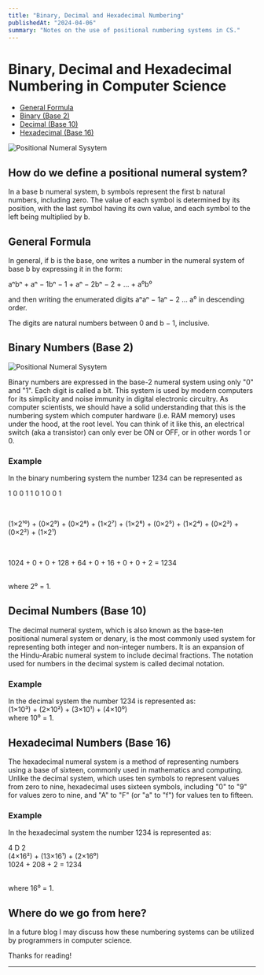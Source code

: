 ```yaml
---
title: "Binary, Decimal and Hexadecimal Numbering"
publishedAt: "2024-04-06"
summary: "Notes on the use of positional numbering systems in CS."
---
```


# Binary, Decimal and Hexadecimal Numbering in Computer Science

- [General Formula](#general-formula)
- [Binary (Base 2)](#binary-numbers-base-2)
- [Decimal (Base 10)](#decimal-numbers-base-10)
- [Hexadecimal (Base 16)](#hexadecimal-numbers-base-16)

![Positional Numeral Sysytem](https://upload.wikimedia.org/wikipedia/commons/4/4c/Decimal_digit.png)

## How do we define a positional numeral system?

In a base b numeral system, b symbols represent the first b natural numbers, 
including zero. The value of each symbol is determined by its position, 
with the last symbol having its own value, and each symbol to the left being 
multiplied by b.

## General Formula

In general, if b is the base, one writes a number in the numeral system of base
 b by expressing it in the form:
  
 aⁿbⁿ + aⁿ − 1bⁿ − 1 + aⁿ − 2bⁿ − 2 + ... + a⁰b⁰

 and then writing the enumerated digits aⁿaⁿ − 1aⁿ − 2 ... a⁰ in descending order. 
  
 The digits are natural numbers between 0 and b − 1, inclusive.

## Binary Numbers (Base 2)

![Positional Numeral Sysytem](https://upload.wikimedia.org/wikipedia/commons/7/75/Binary_counter.gif)

Binary numbers are expressed in the base-2 numeral system using only 
"0" and "1". Each digit is called a bit. This system is used by modern 
computers for its simplicity and noise immunity in digital electronic 
circuitry. As computer scientists, we should have a solid understanding
that this is the numbering system which computer hardware (i.e. RAM memory) 
uses under the hood, at the root level. You can think of it like this, 
an electrical switch (aka a transistor) can only ever be ON or OFF, 
or in other words 1 or 0.

### Example

<Callout emoji="💡">
  In the binary numbering system the number 1234 can be represented as
  
   <br/>

   1 0 0 1 1 0 1 0 0 1 
   
   <br/>

  (1×2¹⁰) + (0×2⁹) + (0×2⁸) + (1×2⁷) + (1×2⁶) + (0×2⁵) + (1×2⁴) + (0×2³) + (0×2²) + (1×2¹)

   <br/>

  1024 + 0 + 0 + 128 + 64 + 0 + 16 + 0 + 0 + 2 = 1234

  <br/>
  where 2⁰ = 1.
</Callout>

## Decimal Numbers (Base 10)

The decimal numeral system, which is also known as the base-ten 
positional numeral system or denary, is the most commonly used 
system for representing both integer and non-integer numbers. 
It is an expansion of the Hindu-Arabic numeral system to include 
decimal fractions. The notation used for numbers in the decimal 
system is called decimal notation.

### Example

<Callout emoji="💡">
  In the decimal system the number 1234 is represented as:
  <br/>
  (1×10³) + (2×10²) + (3×10¹) + (4×10⁰)
  <br/>
  where 10⁰ = 1.
</Callout>

## Hexadecimal Numbers (Base 16)

The hexadecimal numeral system is a method of representing numbers using a base 
of sixteen, commonly used in mathematics and computing. Unlike the decimal system, 
which uses ten symbols to represent values from zero to nine, hexadecimal uses 
sixteen symbols, including "0" to "9" for values zero to nine, and "A" to "F" 
(or "a" to "f") for values ten to fifteen.

### Example

<Callout emoji="💡">
  In the hexadecimal system the number 1234 is represented as:
  <br/>

  4 D 2 
  <br/>
  (4×16²) + (13×16¹) + (2×16⁰)
  <br/>
  1024 + 208 + 2 = 1234 

  <br/>
  where 16⁰ = 1.
</Callout>

## Where do we go from here?

  In a future blog I may discuss how these numbering systems can be 
  utilized by programmers in computer science.

  Thanks for reading!

---


<br/>

